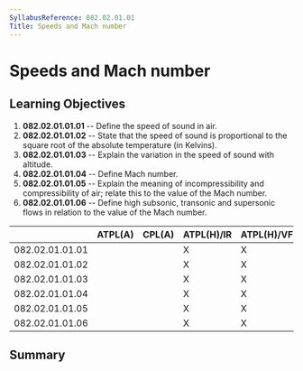 ```yaml
---
SyllabusReference: 082.02.01.01
Title: Speeds and Mach number
---
```


# Speeds and Mach number

## Learning Objectives

1.  **082.02.01.01.01** -- Define the speed of sound in air.
2.  **082.02.01.01.02** -- State that the speed of sound is proportional to the
    square root of the absolute temperature (in Kelvins).
3.  **082.02.01.01.03** -- Explain the variation in the speed of sound with
    altitude.
4.  **082.02.01.01.04** -- Define Mach number.
5.  **082.02.01.01.05** -- Explain the meaning of incompressibility and
    compressibility of air; relate this to the value of the Mach number.
6.  **082.02.01.01.06** -- Define high subsonic, transonic and supersonic flows
    in relation to the value of the Mach number.

|                 | ATPL(A) | CPL(A) | ATPL(H)/IR | ATPL(H)/VFR | CPL(H) | IR  | CBIR(A) |
| --------------- | ------- | ------ | ---------- | ----------- | ------ | --- | ------- |
| 082.02.01.01.01 |         |        | X          | X           | X      |     |         |
| 082.02.01.01.02 |         |        | X          | X           | X      |     |         |
| 082.02.01.01.03 |         |        | X          | X           | X      |     |         |
| 082.02.01.01.04 |         |        | X          | X           | X      |     |         |
| 082.02.01.01.05 |         |        | X          | X           | X      |     |         |
| 082.02.01.01.06 |         |        | X          | X           | X      |     |         |

## Summary
